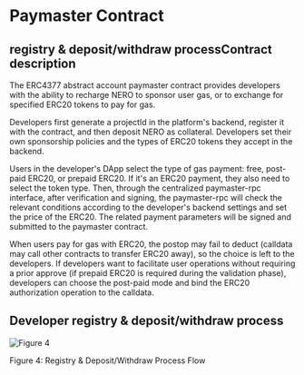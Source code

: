 # Paymaster Contract

## registry & deposit/withdraw processContract description
The ERC4377 abstract account paymaster contract provides developers with the ability to recharge NERO to sponsor user gas, or to exchange for specified ERC20 tokens to pay for gas.

Developers first generate a projectId in the platform's backend, register it with the contract, and then deposit NERO as collateral. Developers set their own sponsorship policies and the types of ERC20 tokens they accept in the backend.

Users in the developer's DApp select the type of gas payment: free, post-paid ERC20, or prepaid ERC20. If it's an ERC20 payment, they also need to select the token type. Then, through the centralized paymaster-rpc interface, after verification and signing, the paymaster-rpc will check the relevant conditions according to the developer's backend settings and set the price of the ERC20. The related payment parameters will be signed and submitted to the paymaster contract.

When users pay for gas with ERC20, the postop may fail to deduct (calldata may call other contracts to transfer ERC20 away), so the choice is left to the developers. If developers want to facilitate user operations without requiring a prior approve (if prepaid ERC20 is required during the validation phase), developers can choose the post-paid mode and bind the ERC20 authorization operation to the calldata.


## Developer registry & deposit/withdraw process

<div style={{ height: '2rem' }} />
<div style={{ textAlign: 'center' }}>
  <img src="/assets/aaPlatform/figure4.png" alt="Figure 4" />
  <p style={{ fontStyle: 'italic' }}>Figure 4: Registry & Deposit/Withdraw Process Flow</p>
</div>